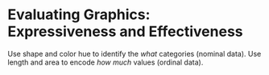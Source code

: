 Evaluating Graphics: Expressiveness and Effectiveness
=============

Use shape and color hue to identify the *what* categories (nominal data). Use length and area to encode *how much* values (ordinal data).
